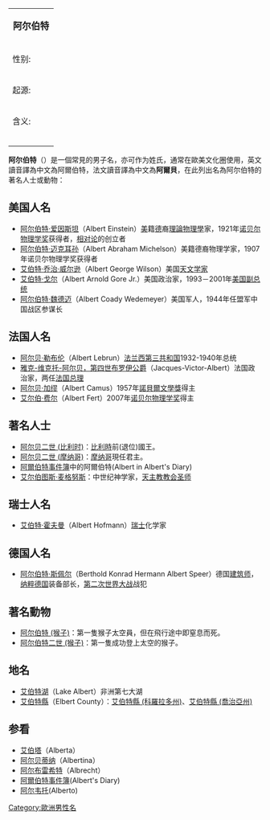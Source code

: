 {{wiktionarypar|Albert}}
{| class="infobox bordered" style="width: 25em; text-align: left; font-size: 90%;"
|-
| colspan="2" style="text-align:center; font-size: large;" | '''阿尔伯特'''
|- 
! 性别:
| 男性
|- 
! 起源:
| 英国
|- 
! 含义:
| 高贵的聪明，人类的守护者
|- 
| colspan="2" style="font-size: smaller;" | {{{footnotes|}}}
|}

'''阿尔伯特'''（{{lang-en|Albert}}）是一個常見的男子名，亦可作为姓氏，通常在歐美文化圈使用，英文讀音譯為中文為阿爾伯特，法文讀音譯為中文為'''阿爾貝'''，在此列出名為阿尔伯特的著名人士或動物：

==美国人名==
*[[阿尔伯特·爱因斯坦|阿尔伯特·爱因斯坦]]（Albert Einstein）[[美国|美]]籍[[德国|德]]裔[[理論物理學|理論物理學]]家，1921年[[诺贝尔物理学奖|诺贝尔物理学奖]]获得者，[[相对论|相对论]]的创立者
*[[阿尔伯特·迈克耳孙|阿尔伯特·迈克耳孙]]（Albert Abraham Michelson）美籍德裔物理学家，1907年诺贝尔物理学奖获得者
*[[艾伯特·乔治·威尔逊|艾伯特·乔治·威尔逊]]（Albert George Wilson）美国[[天文学家|天文学家]]
*[[艾伯特·戈尔|艾伯特·戈尔]]（Albert Arnold Gore Jr.）美国政治家，1993－2001年[[美国副总统|美国副总统]]
*[[阿尔伯特·魏德迈|阿尔伯特·魏德迈]]（Albert Coady Wedemeyer）美国军人，1944年任盟军中国战区参谋长
==法国人名==
*[[勒布伦|阿尔贝·勒布伦]]（Albert Lebrun）[[法兰西第三共和国|法兰西第三共和国]]1932-1940年总统
*[[阿尔贝·德·布罗伊_(第四代布罗伊公爵)|雅克-维克托-阿尔贝，第四世布罗伊公爵]]（Jacques-Victor-Albert）法国政治家，两任[[法国总理|法国总理]]
*[[阿尔贝·加缪|阿尔贝·加缪]]（Albert Camus）1957年[[諾貝爾文學獎|諾貝爾文學獎]]得主
*[[艾尔伯·费尔|艾尔伯·费尔]]（Albert Fert）2007年[[诺贝尔物理学奖|诺贝尔物理学奖]]得主

==著名人士==
*[[阿尔贝二世_(比利时)|阿尔贝二世 (比利时)]]：[[比利時|比利時]]前(退位)國王。
*[[阿尔贝二世_(摩纳哥)|阿尔贝二世 (摩纳哥)]]：[[摩纳哥|摩纳哥]]現任君主。
*[[阿爾伯特事件簿|阿爾伯特事件簿]]中的阿爾伯特(Albert in Albert's Diary)
*[[艾尔伯图斯·麦格努斯|艾尔伯图斯·麦格努斯]]：中世纪神学家，[[天主教|天主教]][[教会圣师|教会圣师]]

==瑞士人名==
*[[艾伯特·霍夫曼|艾伯特·霍夫曼]]（Albert Hofmann）[[瑞士|瑞士]]化学家
==德国人名==
*[[阿尔伯特·斯佩尔|阿尔伯特·斯佩尔]]（Berthold Konrad Hermann Albert Speer）德国[[建筑师|建筑师]]，[[纳粹德国|纳粹德国]]装备部长，[[第二次世界大战|第二次世界大战]]战犯

==著名動物==
*[[阿尔伯特_(猴子)|阿尔伯特 (猴子)]]：第一隻猴子太空員，但在飛行途中即窒息而死。
*[[阿尔伯特二世_(猴子)|阿尔伯特二世 (猴子)]]：第一隻成功登上太空的猴子。
==地名==
*[[艾伯特湖|艾伯特湖]]（Lake Albert）非洲第七大湖
*[[艾伯特縣|艾伯特縣]]（Elbert County）：[[艾伯特縣_(科羅拉多州)|艾伯特縣 (科羅拉多州)]]、[[艾伯特縣_(喬治亞州)|艾伯特縣 (喬治亞州)]]

== 参看 ==
*[[艾伯塔|艾伯塔]]（Alberta）
*[[阿尔贝蒂纳|阿尔贝蒂纳]]（Albertina）
*[[阿尔布雷希特|阿尔布雷希特]]（Albrecht）
*[[阿爾伯特事件簿|阿爾伯特事件簿]](Albert's Diary)
*[[阿尔韦托|阿尔韦托]](Alberto)

{{Disambiguation|A|Cat=四字人名译名消歧义}}
[[Category:歐洲男性名|Category:歐洲男性名]]